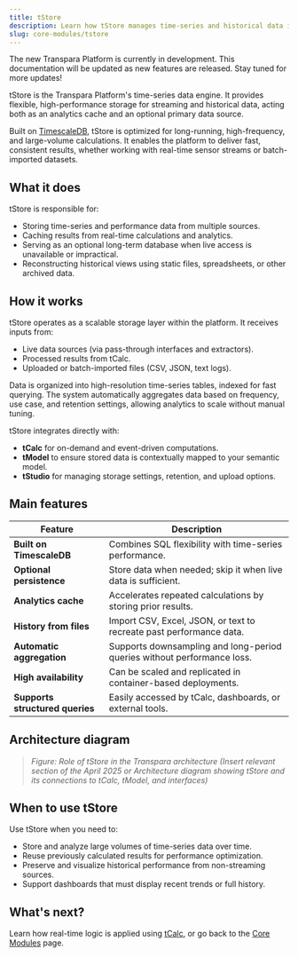 ```yaml
---
title: tStore
description: Learn how tStore manages time-series and historical data in the Transpara Platform.
slug: core-modules/tstore
---
```


<Callout title="Transpara Platform is under development" type="success">
The new Transpara Platform is currently in development. This documentation will be updated as new features are released. Stay tuned for more updates!
</Callout>

tStore is the Transpara Platform's time-series data engine. It provides flexible, high-performance storage for streaming and historical data, acting both as an analytics cache and an optional primary data source.

Built on [TimescaleDB](https://www.timescale.com/), tStore is optimized for long-running, high-frequency, and large-volume calculations. It enables the platform to deliver fast, consistent results, whether working with real-time sensor streams or batch-imported datasets.


## What it does

tStore is responsible for:
- Storing time-series and performance data from multiple sources.
- Caching results from real-time calculations and analytics.
- Serving as an optional long-term database when live access is unavailable or impractical.
- Reconstructing historical views using static files, spreadsheets, or other archived data.


## How it works

tStore operates as a scalable storage layer within the platform. It receives inputs from:
- Live data sources (via pass-through interfaces and extractors).
- Processed results from tCalc.
- Uploaded or batch-imported files (CSV, JSON, text logs).

Data is organized into high-resolution time-series tables, indexed for fast querying. The system automatically aggregates data based on frequency, use case, and retention settings, allowing analytics to scale without manual tuning.

tStore integrates directly with:
- **tCalc** for on-demand and event-driven computations.
- **tModel** to ensure stored data is contextually mapped to your semantic model.
- **tStudio** for managing storage settings, retention, and upload options.


## Main features

| Feature                          | Description                                                                 |
|----------------------------------|-----------------------------------------------------------------------------|
| **Built on TimescaleDB**         | Combines SQL flexibility with time-series performance.                     |
| **Optional persistence**         | Store data when needed; skip it when live data is sufficient.              |
| **Analytics cache**              | Accelerates repeated calculations by storing prior results.                |
| **History from files**           | Import CSV, Excel, JSON, or text to recreate past performance data.        |
| **Automatic aggregation**        | Supports downsampling and long-period queries without performance loss.    |
| **High availability**            | Can be scaled and replicated in container-based deployments.               |
| **Supports structured queries**  | Easily accessed by tCalc, dashboards, or external tools.                 |


## Architecture diagram

> *Figure: Role of tStore in the Transpara architecture*
> *(Insert relevant section of the April 2025 or Architecture diagram showing tStore and its connections to tCalc, tModel, and interfaces)*


## When to use tStore

Use tStore when you need to:
- Store and analyze large volumes of time-series data over time.
- Reuse previously calculated results for performance optimization.
- Preserve and visualize historical performance from non-streaming sources.
- Support dashboards that must display recent trends or full history.


## What's next?

Learn how real-time logic is applied using [tCalc](/transpara-platform/core-modules/core-modules/tcalc/), or go back to the [Core Modules](/transpara-platform/core-modules/core-modules/) page.
